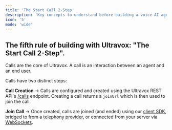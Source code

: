```yaml
---
title: 'The Start Call 2-Step'
description: 'Key concepts to understand before building a voice AI agent.'
icon: '5'
mode: 'wide'
---
```



## The fifth rule of building with Ultravox: "The Start Call 2-Step".
Calls are the core of Ultravox. A call is an interaction between an agent and an end user.

Calls have two distinct steps:

**Call Creation** → Calls are configured and created using the Ultravox REST API's [/calls](/api-reference/calls/calls-post) endpoint. Creating a call returns a `joinUrl` which is then used to join the call.

**Join Call** → Once created, calls are joined (and ended) using our [client SDK](/sdk-reference/), bridged to from a [telephony provider](/telephony/overview), or connected from your server via [WebSockets](/guides/websockets).

<diagram />